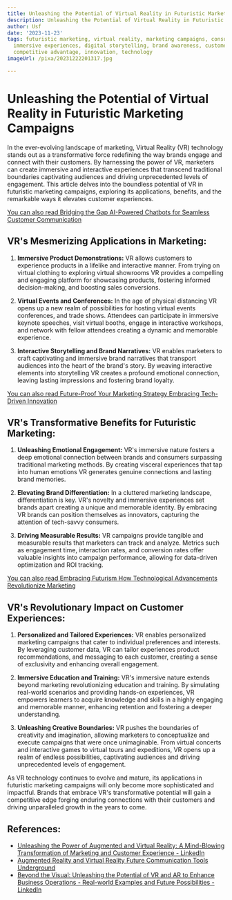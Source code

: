```yaml
---
title: Unleashing the Potential of Virtual Reality in Futuristic Marketing Campaigns
description: Unleashing the Potential of Virtual Reality in Futuristic Marketing Campaigns
author: Usf
date: '2023-11-23'
tags: futuristic marketing, virtual reality, marketing campaigns, consumer engagement,
  immersive experiences, digital storytelling, brand awareness, customer retention,
  competitive advantage, innovation, technology
imageUrl: /pixa/20231222201317.jpg

---
```

# Unleashing the Potential of Virtual Reality in Futuristic Marketing  Campaigns

In the ever-evolving landscape of marketing, Virtual Reality (VR) technology stands out  as a transformative force redefining the way brands engage  and connect with  their customers. By harnessing the power of VR, marketers can create immersive and interactive experiences that transcend  traditional boundaries captivating audiences and driving unprecedented levels of engagement. This article delves into  the boundless potential of VR in futuristic marketing campaigns, exploring its applications, benefits, and the remarkable ways it elevates customer experiences.

[You can also read Bridging the Gap AI-Powered Chatbots for Seamless Customer Communication](Bridging%20the%20Gap%20AI-Powered%20Chatbots%20for%20Seamless%20Customer%20Communication)


## VR's Mesmerizing Applications in Marketing:

1. **Immersive Product Demonstrations:** VR allows customers to experience products in a lifelike and interactive manner. From trying on  virtual clothing to exploring virtual showrooms VR provides a compelling and engaging platform for showcasing products, fostering  informed decision-making, and boosting sales conversions.

2. **Virtual Events and Conferences:** In the age of physical distancing VR opens up a new realm of  possibilities  for hosting virtual events conferences, and trade shows. Attendees can participate in immersive keynote speeches, visit  virtual booths, engage  in interactive workshops, and network with fellow  attendees creating a dynamic and memorable experience.

3. **Interactive  Storytelling and Brand Narratives:** VR enables  marketers to craft  captivating and immersive brand narratives  that transport audiences  into the heart of the brand's story. By weaving interactive elements into storytelling  VR creates a profound  emotional connection, leaving lasting impressions and fostering brand loyalty.

[You can  also  read Future-Proof  Your Marketing Strategy Embracing Tech-Driven Innovation](Future-Proof%20Your%20Marketing%20Strategy%20Embracing%20Tech-Driven%20Innovation)


## VR's Transformative Benefits for Futuristic Marketing:

1. **Unleashing Emotional  Engagement:** VR's immersive nature fosters a deep  emotional  connection between brands and consumers surpassing traditional marketing methods. By creating visceral experiences that tap into human emotions VR generates genuine connections and lasting brand memories.

2. **Elevating Brand Differentiation:** In a cluttered marketing landscape, differentiation is key. VR's novelty and immersive experiences set brands  apart  creating a unique and memorable identity. By embracing VR brands can position themselves  as innovators, capturing the attention of tech-savvy consumers.

3. **Driving Measurable Results:** VR campaigns provide tangible and measurable results that marketers can track and analyze. Metrics such as engagement  time, interaction rates, and  conversion rates offer valuable insights into campaign performance,  allowing for data-driven optimization and  ROI tracking.

[You  can also read Embracing Futurism How Technological  Advancements Revolutionize Marketing](Embracing%20Futurism%20How%20Technological%20Advancements%20Revolutionize%20Marketing)


## VR's Revolutionary Impact on Customer Experiences:

1.  **Personalized  and Tailored Experiences:**  VR enables  personalized marketing campaigns that cater to individual preferences and interests. By leveraging customer data, VR can tailor  experiences product recommendations, and  messaging to  each customer, creating a sense of exclusivity and enhancing overall engagement.

2. **Immersive Education and Training:** VR's  immersive nature extends beyond  marketing revolutionizing education and training. By simulating real-world scenarios and providing hands-on experiences, VR empowers learners to acquire knowledge and skills in a highly engaging  and  memorable manner, enhancing  retention and  fostering a deeper understanding.

3. **Unleashing Creative Boundaries:** VR pushes the boundaries of creativity and imagination, allowing marketers to conceptualize and  execute campaigns that were  once unimaginable. From virtual concerts and interactive games  to virtual tours and expeditions, VR opens up a realm of  endless possibilities,  captivating audiences and driving unprecedented levels of engagement.

As VR technology continues to evolve and mature, its applications in futuristic marketing campaigns will only become more sophisticated  and impactful. Brands  that  embrace VR's transformative potential will gain a competitive edge forging enduring connections with their customers and driving unparalleled growth in the years to come.

## References:
- [Unleashing the Power of Augmented and Virtual Reality: A Mind-Blowing Transformation of Marketing and Customer Experience - LinkedIn](https://www.linkedin.com/pulse/unleashing-power-augmented-virtual-reality-marketing-customer-kesiya)
- [Augmented Reality and Virtual Reality Future Communication Tools Underground](https://utilitiesone.com/augmented-reality-and-virtual-reality-future-communication-tools-underground)
- [Beyond the Visual: Unleashing the Potential of VR and AR to Enhance Business Operations - Real-world Examples and Future Possibilities - LinkedIn](https://www.linkedin.com/pulse/beyond-visual-unleashing-potential-vr-ar-enhance-business)
